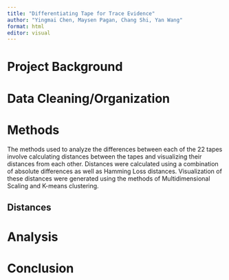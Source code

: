 ```yaml
---
title: "Differentiating Tape for Trace Evidence"
author: "Yingmai Chen, Maysen Pagan, Chang Shi, Yan Wang"
format: html
editor: visual
---
```


# Project Background

# Data Cleaning/Organization

# Methods

The methods used to analyze the differences between each of the 22 tapes involve calculating distances between the tapes and visualizing their distances from each other. Distances were calculated using a combination of absolute differences as well as Hamming Loss distances. Visualization of these distances were generated using the methods of Multidimensional Scaling and K-means clustering.

## Distances


# Analysis

# Conclusion
